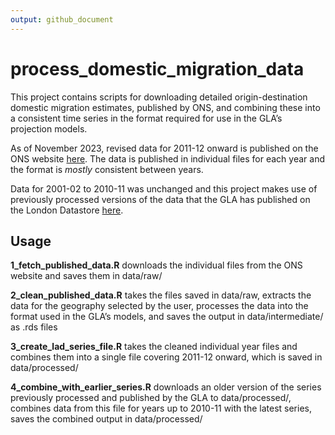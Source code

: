```yaml
---
output: github_document
---
```


# process_domestic_migration_data


This project contains scripts for downloading detailed origin-destination domestic migration estimates, published by ONS, and combining these into a consistent time series in the format required for use in the GLA's projection models.

As of November 2023, revised data for 2011-12 onward is published on the ONS website [here](https://www.ons.gov.uk/peoplepopulationandcommunity/populationandmigration/populationestimates/datasets/internalmigrationinenglandandwales/). The data is published in individual files for each year and the format is *mostly* consistent between years.

Data for 2001-02 to 2010-11 was unchanged and this project makes use of previously processed versions of the data that the GLA has published on the London Datastore [here](https://data.london.gov.uk/dataset/modelled-population-backseries).

## Usage

**1_fetch_published_data.R** downloads the individual files from the ONS website and saves them in data/raw/

**2_clean_published_data.R** takes the files saved in data/raw, extracts the data for the geography selected by the user, processes the data into the format used in the GLA's models, and saves the output in data/intermediate/ as .rds files

**3_create_lad_series_file.R** takes the cleaned individual year files and combines them into a single file covering 2011-12 onward, which is saved in data/processed/

**4_combine_with_earlier_series.R** downloads an older version of the series previously processed and published by the GLA to data/processed/, combines data from this file for years up to 2010-11 with the latest series, saves the combined output in data/processed/ 
